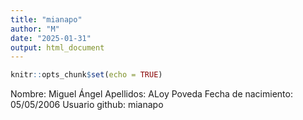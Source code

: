 ```yaml
---
title: "mianapo"
author: "M"
date: "2025-01-31"
output: html_document
---
```


```r
knitr::opts_chunk$set(echo = TRUE)
```

Nombre: Miguel Ángel
Apellidos: ALoy Poveda
Fecha de nacimiento: 05/05/2006
Usuario github: mianapo

